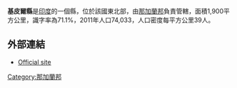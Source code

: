 '''基皮爾縣'''是[[印度|印度]]的一個縣，位於該國東北部，由[[那加蘭邦|那加蘭邦]]負責管轄，面積1,900平方公里，識字率為71.1%，2011年人口74,033，人口密度每平方公里39人。

==外部連結==
* [http://kiphire.nic.in/ Official site] {{Wayback|url=http://kiphire.nic.in/ |date=20130630223542 }}

{{India-geo-stub}}
[[Category:那加蘭邦|Category:那加蘭邦]]